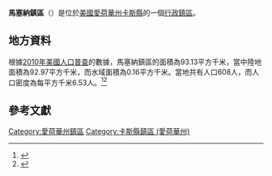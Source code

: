 {{noteTA
|G1=USState
|G2=地名
|G3=Unit
}}
{{Infobox settlement
|official_name            = 馬塞納鎮區
|native_name = Massena Township
|settlement_type          = [[行政鎮區|行政鎮區]]
|image_skyline            = 
|imagesize                = 
|image_map                = Map highlighting Massena Township, Cass County, Iowa.svg
|mapsize                  = 250px
|pushpin_map  =USA Iowa
|pushpin_label = 馬塞納鎮區
|pushpin_label_position   = top
|pushpin_map_caption      = 馬塞納鎮區在愛荷華州的位置
|subdivision_type         = [[世界政區索引|國家]]
|subdivision_type1        = [[美国州份|州份]]
|subdivision_type2        = [[愛荷華州行政区划|縣]]
|subdivision_name         = [[美国|美国]]
|subdivision_name1        = [[愛荷華州|愛荷華州]]
|subdivision_name2        = [[卡斯縣_(愛荷華州)|卡斯縣]]
|elevation_ft             = 1378
|elevation_m              = 420
|timezone                 = [[北美中部時區|北美中部時區]]
|area_total_km2           = 93.13
|area_land_km2            = 92.97
|area_water_km2           = 0.16
|area_total_sq_mi         = 
|area_land_sq_mi          = 
|area_water_sq_mi         = 
|population_as_of         = [[2010年美國人口普查|2010]]
|population_footnotes     = 
|population_total         = 608
|population_density_km2   = auto
|population_density_sq_mi = auto
|utc_offset               = -6
|coordinates              = {{coord|41|17|29|N|94|45|32|W|type:city_region:US-AL_source:GNS-enwiki|display=inline,title}}
| coor_pinpoint           = 
| coordinates_footnotes   = 
|timezone_DST             = CDT
|utc_offset_DST           = -5
|postal_code_type         = [[美國郵區編號|郵區編號]]
|postal_code              = 
|area_code                = {{link-en|电话区号712|Area code 712|712}}
|blank_name = [[地名信息系统|GNIS ID]]
|blank_info = 468367
}}
'''馬塞納鎮區'''（{{lang-en|Massena Township}}）是位於[[美國|美國]][[愛荷華州|愛荷華州]][[卡斯縣_(愛荷華州)|卡斯縣]]的一個[[行政鎮區|行政鎮區]]。

== 地方資料 ==
根據[[2010年美國人口普查|2010年美國人口普查]]的數據，馬塞納鎮區的面積為93.13平方千米，當中陸地面積為92.97平方千米，而水域面積為0.16平方千米。當地共有人口608人，而人口密度為每平方千米6.53人。<ref name="GR8">{{cite web|url=http://factfinder2.census.gov|publisher=[[美国人口调查局|美国人口调查局]]|accessdate=2011-05-14|title=American FactFinder|archive-date=2013-09-11|archive-url=https://web.archive.org/web/20130911234518/http://factfinder2.census.gov/|dead-url=no}}</ref><ref>{{cite web|url=https://www.citypopulation.de/en/usa/iowa/admin/|title=USA: Iowa (Counties and Townships) - City Population}}</ref>

== 參考文獻 ==
{{reflist}}

{{卡斯縣 (愛荷華州)}}

{{DEFAULTSORT:Massena Township}}
[[Category:愛荷華州鎮區|Category:愛荷華州鎮區]]
[[Category:卡斯縣鎮區_(愛荷華州)|Category:卡斯縣鎮區 (愛荷華州)]]

{{Iowa-geo-stub}}
